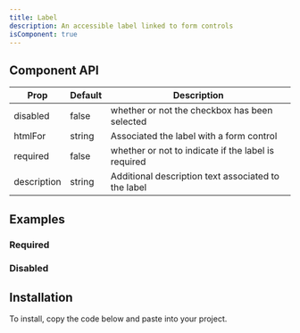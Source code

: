 ```yaml
---
title: Label
description: An accessible label linked to form controls
isComponent: true
---
```


<ComponentDemo name="label" story="default" />
<ComponentSource src="../storybook/src/components/label/stories/default.tsx" />

## Component API

| Prop           | Default | Description                                             |
| -------------- | ------- | ------------------------------------------------------- |
| disabled     | false   | whether or not the checkbox has been selected           |
| htmlFor     | string   | Associated the label with a form control                 |
| required | false   | whether or not to indicate if the label is required |
| description | string   | Additional description text associated to the label |

## Examples

### Required

<ComponentDemo name="label" story="required" />
<ComponentSource src="../storybook/src/components/label/stories/required.tsx" />

### Disabled

<ComponentDemo name="label" story="disabled" />
<ComponentSource src="../storybook/src/components/label/stories/disabled.tsx" />

## Installation

To install, copy the code below and paste into your project.

<ComponentSource src="../../packages/ui/src/label.tsx" />


